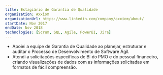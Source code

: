 ```yaml
---
title: Estagiário de Garantia de Qualidade
organization: Axxiom
organizationUrl: https://www.linkedin.com/company/axxiom/about/
startDate: Nov 2017
endDate: Nov 2018
technologies: [Scrum, SQL, Agile, PowerBI, Jira]
---
```


- Apoiei a equipe de Garantia de Qualidade ao planejar, estruturar e auditar o Processo de Desenvolvimento de Software Ágil.
- Atendi a solicitações específicas de BI do PMO e do pessoal financeiro, criando visualizações de dados com as informações solicitadas em formatos de fácil compreensão.